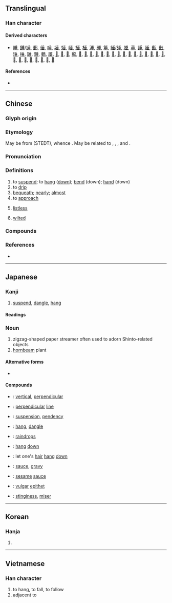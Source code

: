 {{also|埀|乗|重}}
{{character info}}
==Translingual==
{{stroke order|type=animate}}

===Han character===
{{Han char|rn=32|rad=土|as=05|sn=8|four=20104|canj=HJTM}}

====Derived characters====
* [[睡]], [[錘]]/[[锤]], [[郵]], [[倕]], [[唾]], [[埵]], [[娷]], [[崜]], [[捶]], [[棰]], [[涶]], [[硾]], [[箠]], [[綞]]/[[缍]], [[腄]], [[菙]], [[諈]], [[陲]], [[甀]], [[㩾]], [[㻔]], [[䅜]], [[䍋]], [[䮔]], [[䳠]], [[厜]], [[𠝶]], [[𡐱]], [[𡑈]], [[𡙇]], [[𢏴]], [[𢔝]], [[𢛉]], [[𢛲]], [[𢻩]], [[𣂩]], [[𣇦]], [[𤷣]], [[𥡭]], [[𦈼]], [[𦖋]], [[𦥻]], [[𧌯]], [[𨉡]], [[𨔠]], [[𨲉]], [[𩃒]], [[𩗰]], [[𩜀]], [[𩣷]], [[𩩞]], [[𩭦]], [[𩸫]], [[𫵌]]

====References====
* {{Han ref|kx=0227.160|dkj=05012|dj=0463.020|hdz=10432.050|uh=5782|ud=22402|bh=ABAB|bd=43947}}

----

==Chinese==
{{zh-forms|alt=𡸁,埀,𡍮-ancient form,𠂹-ancient form,𠄒-ancient form,𠣔-ancient form}}

===Glyph origin===
{{Han etym}}

===Etymology===
May be from {{inh|zh|sit-pro|*(d/n)waj||to hang from; to cling to; creeper}} (STEDT), whence {{cog|my|တွယ်||to cling}}. May be related to {{och-l|睡|to sleep}}, {{och-l|朵|to hang from a tree; ''classifier for blossoms''}}, {{och-l|橢|oblong; oval}}, {{och-l|惰|lazy}} and {{och-l|蕊|reproductive organ of flower}}.

===Pronunciation===
{{zh-pron
|m=chuí
|ma=y
|c=seoi4
|mn=sûi/qz:sêr/tw,xm:sê/tw,zz:sôe
|mn_note=sûi - literary; sêr/sê/sôe - vernacular
|mn-t=sui5/suê5
|mn-t_note=suê5 - “listless; wilted”
|mc=y
|oc=y
|cat=v,mn:a
}}

===Definitions===
{{zh-hanzi}}

# to [[suspend]]; to [[hang]] ([[down]]); [[bend]] (down); [[hand]] (down)
# to [[drip]]
# [[bequeath]]; [[nearly]]; [[almost]]
# to [[approach]]
# {{lb|zh|Teochew}} [[listless]]
# {{lb|zh|Teochew}} [[wilted]]

===Compounds===
{{zh-der|垂愛|垂成|垂垂|垂釣|垂範|垂掛|垂花門|垂絕|垂老|垂淚|垂憐|垂簾聽政|垂柳|垂落|垂暮|垂念|垂盼|垂泣|垂青|垂示|垂手|垂首|垂死|垂體|垂涕|垂髫|垂頭喪氣|垂亡|垂危|垂問|垂涎|垂線|垂懸|垂詢|垂楊柳|垂衣拱手|垂直|垂直帶|垂直關係|垂直貿易|垂直起落飛機|垂直尾翼|下垂|並垂不朽|事敗垂成|低垂|公垂線|創業垂統|功垂竹帛|功墮垂成|功敗垂成|北垂|南垂|厄利垂亞|名垂不朽|名垂後世|名垂竹帛|名垂罔極|名垂青史|四垂|坐不垂堂|垂下|垂名|垂名竹帛|垂命|垂堂|垂察|垂心|垂憫|垂手可得|垂手而得|垂手過膝|垂披|垂拱|垂拱而治|垂教|垂於將來|垂棘|垂楊|垂橐|垂櫜|垂死掙扎|垂涎三尺|垂涎欲滴|垂照|垂璧|垂白|垂白上僂|垂白之親|垂直線|垂直起飛|垂直距離|垂直面|垂簾|垂統|垂絲|垂綸|垂線足|垂翅|垂聽|垂裕後昆|垂足|垂鑒|垂陰|垂露|垂面|垂頭|垂頭拱手|垂頭搨翼|垂首喪氣|垂馨千祀|垂髮|夜幕低垂|奄奄垂絕|德垂後裔|愴然垂首|懷金垂紫|懸壅垂|懸針垂露|披垂|拖紫垂青|拱手垂裳|敗於垂成|染指垂涎|永垂不朽|海立雲垂|涕淚交垂|獨垂青盼|眉垂目合|綈袍垂愛|綠楊垂柳|羊裘垂釣|耳垂|聯垂|胃下垂|腦下垂體|舯垂|艉垂標|艏垂標|西垂|邥垂|鉛垂線|飛蠅垂珠|饞涎欲垂|鳴琴垂拱}}

===References===
* {{R:nan:thcwdq}}

{{zh-cat|Intermediate}}

----

==Japanese==

===Kanji===
{{ja-kanji|grade=6|rs=土05}}

# [[suspend]], [[dangle]], [[hang]]

====Readings====
{{ja-readings
|goon=ずい
|kanon=すい
|kun=た-れる, た-らす, た-れ, なんなんと-す
|nanori=たる, だれ
}}

===Noun===
{{ja-noun|しで}}

# zigzag-shaped paper streamer often used to adorn Shinto-related objects
# [[hornbeam]] plant

====Alternative forms====
* {{ja-r|四%手|し%で}}

====Compounds====
{{top3}}
* {{ja-r|垂%直|すい%ちょく}}: [[vertical]], [[perpendicular]]
* {{ja-r|垂%線|すい%せん}}: [[perpendicular]] [[line]]
* {{ja-r|懸%垂|けん%すい}}: [[suspension]], [[pendency]]
* {{ja-r|垂れ下がる|たれさがる}}: [[hang]], [[dangle]]
* {{ja-r|雨%垂れ|あま%だれ}}: [[raindrops]]
* {{ja-r|垂らす|たらす}}: [[hang]] [[down]]
* {{ja-r|髪を垂らす|かみをたらす}}: let one's [[hair]] [[hang]] [[down]]
* {{ja-r|垂れ|たれ}}: [[sauce]], [[gravy]]
* {{ja-r|胡%麻%垂れ|ご%ま%だれ}}: [[sesame]] [[sauce]]
* {{ja-r|糞っ垂れ|くそったれ}}: [[vulgar]] [[epithet]]
* {{ja-r|しみっ垂れ|しみったれ}}: [[stinginess]], [[miser]]
{{bottom}}

----

==Korean==

===Hanja===
{{ko-hanja|수}}

# {{rfdef|ko|sort=土05}}

----

==Vietnamese==

===Han character===
{{vi-readings|reading=thuỳ|rs=土05}}

# to hang, to fall, to follow
# adjacent to